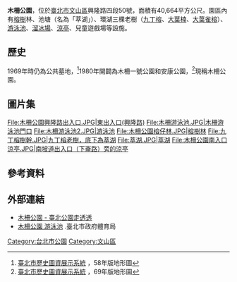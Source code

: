 {{Expand|time=2013-05-05T10:10:06+00:00 }}
{{Coord|24|59|13.8|N|121|33|34.1|E|display=title}}
{{Infobox park
| name             = 木柵公園
| alt_name         = Mu Jha Park
| native_name      = 
| native_name_lang = zh
| image            = 
| image_size       = 250px
| image_alt        = 
| image_caption    = 
| map              = <!-- or | map_image = -->  
| map_alt          = 
| map_width        = 
| map_caption      = 
| relief           = 
| label            = 
| label_position   = 
| mark             = 
| mark_width       =
| type             = [[公園|公園]]
| motto            = 
| location         = [[臺北市|臺北市]][[文山區|文山區]]興隆路四段50號
| nearest_city     = 
| nearest_town     = 
| grid_ref_UK      = 
| grid_ref_Ireland = 
| coordinates      = 
| coords_ref       = 
| area             = 40,664 平方公尺
| elevation        = 
| authorized       =
| created          = 1980年、1993年、2013 年
| established      =
| designated       =
| opened           =
| opening          =
| closed           =
| founder          = 
| designer         = 
| etymology        =  
| owner            =南港公園管理所
| administrator    =
| manager          =
| operator         = 
| visitation_num   = 
| visitation_year  = 
| visitation_ref   = 
| open             = 全天
| status           = 全年開放
| awards           = 
| camp_sites       = 
| hiking_trails    = 
| paths            = 
| terrain          =
| habitat          = 
| water            =
| plants           = 
| vegetation       = 
| species          = 
| collections      = 
| designation      = 
| disturbance      = 
| budget           = 
| parking          = 木柵公園平面停車場(8格)
| publictransit    = 
| transport        = 
| free_label       = 
| free_data        = 
| other_info       = 
| facilities       = 
| website          = 
| embedded         = 
| child            = 
}}
'''木柵公園'''，位於[[臺北市|臺北市]][[文山區|文山區]]興隆路四段50號，面積有40,664平方公尺。園區內有[[榕樹|榕樹]]林、池塘（名為「萃湖」）、環湖三棵老樹（[[九丁榕|九丁榕]]、[[大葉楠|大葉楠]]、[[大葉雀榕|大葉雀榕]]）、[[游泳池|游泳池]]、[[溜冰場|溜冰場]]、[[涼亭|涼亭]]、兒童遊戲場等設施。

==歷史==
1969年時仍為公共墓地，<ref>[http://www.historygis.udd.taipei.gov.tw/urban/ 臺北市歷史圖資展示系統] {{Wayback|url=http://www.historygis.udd.taipei.gov.tw/urban/ |date=20130801121546 }}，58年版地形圖</ref>1980年開闢為木柵一號公園和安康公園，<ref>[http://www.historygis.udd.taipei.gov.tw/urban/ 臺北市歷史圖資展示系統] {{Wayback|url=http://www.historygis.udd.taipei.gov.tw/urban/ |date=20130801121546 }}，69年版地形圖</ref>現稱木柵公園。

==圖片集==
<gallery>
File:木柵公園興隆路出入口.JPG|東出入口(興隆路)
File:木柵游泳池.JPG|木柵游泳池門口
File:木柵游泳池2.JPG|游泳池
File:木柵公園榕仔林.JPG|榕樹林
File:九丁榕樹幹.JPG|九丁榕老樹，底下為萃湖
File:萃湖.JPG|萃湖
File:木柵公園南入口涼亭.JPG|南坡道出入口（下崙路）旁的涼亭
</gallery>

==參考資料==
{{reflist}}

==外部連結==
{{commonscat|Muzha Park}}
*[https://parks.taipei/parks/m2/pkl_parks_m2C.php?sid=331 木柵公園 - 臺北公園走透透] {{Wayback|url=https://parks.taipei/parks/m2/pkl_parks_m2C.php?sid=331 |date=20210512193119 }}
*[https://sports.tms.gov.tw/venues/?K=843 木柵公園  游泳池] {{Wayback|url=https://sports.tms.gov.tw/venues/?K=843 |date=20210513041223 }}.臺北市政府體育局

[[Category:台北市公園|Category:台北市公園]]
[[Category:文山區|Category:文山區]]